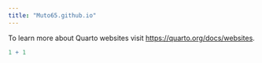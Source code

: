 ```yaml
---
title: "Muto65.github.io"
---
```


To learn more about Quarto websites visit <https://quarto.org/docs/websites>.

```r
1 + 1
```
